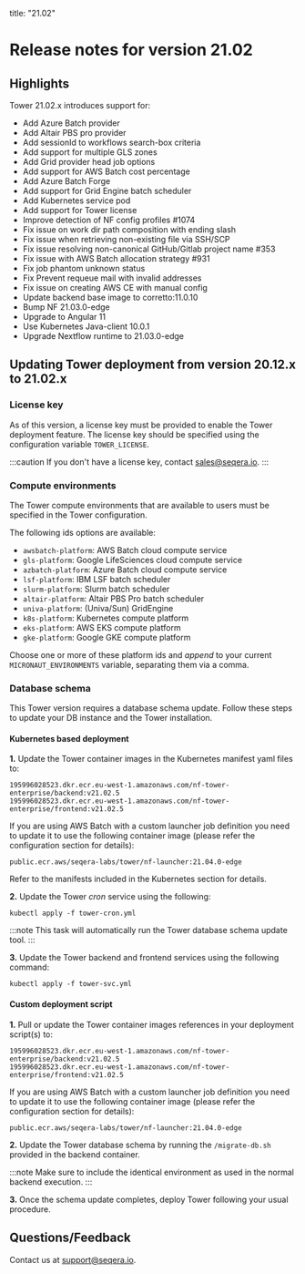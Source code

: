 title: "21.02"

# Release notes for version 21.02

## Highlights

Tower 21.02.x introduces support for:

- Add Azure Batch provider
- Add Altair PBS pro provider
- Add sessionId to workflows search-box criteria
- Add support for multiple GLS zones
- Add Grid provider head job options
- Add support for AWS Batch cost percentage
- Add Azure Batch Forge
- Add support for Grid Engine batch scheduler
- Add Kubernetes service pod
- Add support for Tower license
- Improve detection of NF config profiles #1074
- Fix issue on work dir path composition with ending slash
- Fix issue when retrieving non-existing file via SSH/SCP
- Fix issue resolving non-canonical GitHub/Gitlab project name #353
- Fix issue with AWS Batch allocation strategy #931
- Fix job phantom unknown status
- Fix Prevent requeue mail with invalid addresses
- Fix issue on creating AWS CE with manual config
- Update backend base image to corretto:11.0.10
- Bump NF 21.03.0-edge
- Upgrade to Angular 11
- Use Kubernetes Java-client 10.0.1
- Upgrade Nextflow runtime to 21.03.0-edge

## Updating Tower deployment from version 20.12.x to 21.02.x

### License key

As of this version, a license key must be provided to enable the Tower
deployment feature. The license key should be specified using the configuration
variable `TOWER_LICENSE`.

:::caution
If you don't have a license key, contact sales@seqera.io.
:::

### Compute environments

The Tower compute environments that are available
to users must be specified in the Tower configuration.

The following ids options are available:

- `awsbatch-platform`: AWS Batch cloud compute service
- `gls-platform`: Google LifeSciences cloud compute service
- `azbatch-platform`: Azure Batch cloud compute service
- `lsf-platform`: IBM LSF batch scheduler
- `slurm-platform`: Slurm batch scheduler
- `altair-platform`: Altair PBS Pro batch scheduler
- `univa-platform`: (Univa/Sun) GridEngine
- `k8s-platform`: Kubernetes compute platform
- `eks-platform`: AWS EKS compute platform
- `gke-platform`: Google GKE compute platform

Choose one or more of these platform ids and _append_ to your current `MICRONAUT_ENVIRONMENTS` variable, separating them via a comma.

### Database schema

This Tower version requires a database schema update. Follow these steps
to update your DB instance and the Tower installation.

#### Kubernetes based deployment

**1.** Update the Tower container images in the Kubernetes manifest yaml files to:

```
195996028523.dkr.ecr.eu-west-1.amazonaws.com/nf-tower-enterprise/backend:v21.02.5
195996028523.dkr.ecr.eu-west-1.amazonaws.com/nf-tower-enterprise/frontend:v21.02.5
```

If you are using AWS Batch with a custom launcher job definition you need to update it to use the following container image (please refer the configuration section for details):

```
public.ecr.aws/seqera-labs/tower/nf-launcher:21.04.0-edge
```

Refer to the manifests included in the Kubernetes section for details.

**2.** Update the Tower _cron_ service using the following:

```
kubectl apply -f tower-cron.yml
```

:::note
This task will automatically run the Tower database schema update tool.
:::

**3.** Update the Tower backend and frontend services using the following command:

```
kubectl apply -f tower-svc.yml
```

#### Custom deployment script

**1.** Pull or update the Tower container images references in your deployment script(s) to:

```
195996028523.dkr.ecr.eu-west-1.amazonaws.com/nf-tower-enterprise/backend:v21.02.5
195996028523.dkr.ecr.eu-west-1.amazonaws.com/nf-tower-enterprise/frontend:v21.02.5
```

If you are using AWS Batch with a custom launcher job definition you need to update it to use the following container image (please refer the configuration section for details):

```
public.ecr.aws/seqera-labs/tower/nf-launcher:21.04.0-edge
```

**2.** Update the Tower database schema by running the `/migrate-db.sh` provided in the
backend container.

:::note
Make sure to include the identical environment as used in the normal backend execution.
:::

**3.** Once the schema update completes, deploy Tower following your usual procedure.

## Questions/Feedback

Contact us at [support@seqera.io](mailto:support@seqera.io).
